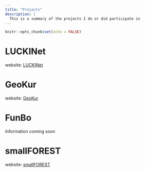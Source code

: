 ```yaml
---
title: "Projects"
description: |
  This is a summary of the projects I do or did participate in
---
```


```r
knitr::opts_chunk$set(echo = FALSE)
```


# LUCKINet


website: [LUCKINet](https://www.idiv.de/en/luckinet.html)


# GeoKur


website: [GeoKur](https://geokur.geo.tu-dresden.de)


# FunBo

Information coming soon


# smallFOREST


website: [smallFOREST](https://www.u-picardie.fr/smallforest/uk/)
